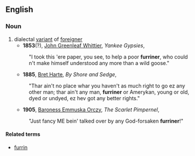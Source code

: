 ==English==

===Noun===
{{en-noun}}

# dialectal [[variant]] of [[foreigner]]
#*'''1853'''(?), [[w:John Greenleaf Whittier|John Greenleaf Whittier]], ''Yankee Gypsies'',
#:"I took this 'ere paper, you see, to help a poor '''furriner''', who could n't make himself understood any more than a wild goose." 
#*'''1885''', [[w:Bret Harte| Bret Harte]], ''By Shore and Sedge'',
#:"Thar ain't no place whar you haven't as much right to go ez any other man; thar ain't any man, '''furriner''' or Amerykan, young or old, dyed or undyed, ez hev got any better rights."
#*'''1905''', [[w:Emma Orczy|Baroness Emmuska Orczy]], ''The Scarlet Pimpernel'',
#:"Just fancy ME bein' talked over by any God-forsaken '''furriner'''!"

====Related terms====
*[[furrin]]